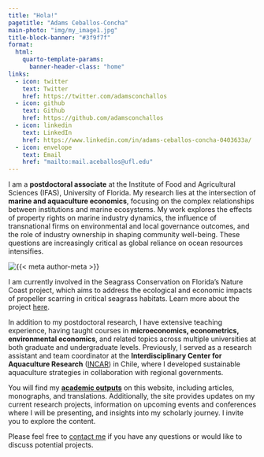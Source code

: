 ---
title: "Hola!"
pagetitle: "Adams Ceballos-Concha"
main-photo: "img/my_image1.jpg"
title-block-banner: "#3f9f7f"
format:
  html:
    quarto-template-params:
      banner-header-class: "home"
links:
  - icon: twitter
    text: Twitter
    href: https://twitter.com/adamsconchallos
  - icon: github
    text: Github
    href: https://github.com/adamsconchallos
  - icon: linkedin
    text: LinkedIn
    href: https://www.linkedin.com/in/adams-ceballos-concha-0403633a/
  - icon: envelope
    text: Email
    href: "mailto:mail.aceballos@ufl.edu"  
---

::: {.grid}



::: {.g-col-12 .g-col-sm-6}

I am a **postdoctoral associate** at the Institute of Food and Agricultural Sciences (IFAS), University of Florida. My research lies at the intersection of **marine and aquaculture economics**, focusing on the complex relationships between institutions and marine ecosystems. My work explores the effects of property rights on marine industry dynamics, the influence of transnational firms on environmental and local governance outcomes, and the role of industry ownership in shaping community well-being. These questions are increasingly critical as global reliance on ocean resources intensifies.

:::

::: {.g-col-12 .g-col-sm-6}

```{=html}
<div class="grid" style="--bs-columns: 5; row-gap: 0;">
  <div class="g-col-1 g-col-sm-0"></div>
  <div class="g-col-3 g-col-sm-5">
    <picture>
      <source media="(min-width: 576px)" srcset="{{< meta main-photo >}}">
      <img class="img-fluid" src="{{< meta main-photo >}}" alt="{{< meta author-meta >}}">
    </picture>
  </div>
  <div class="g-col-1 g-col-sm-0"></div>
</div>
```

:::
::: {.g-col-12 .g-col-sm-12}

I am currently involved in the Seagrass Conservation on Florida’s Nature Coast project, which aims to address the ecological and economic impacts of propeller scarring in critical seagrass habitats. Learn more about the project [here](https://restoreactscienceprogram.noaa.gov/projects/seagrass-conservation-on-floridas-nature-coast).

In addition to my postdoctoral research, I have extensive teaching experience, having taught courses in **microeconomics, econometrics, environmental economics**, and related topics across multiple universities at both graduate and undergraduate levels. Previously, I served as a research assistant and team coordinator at the **Interdisciplinary Center for Aquaculture Research** ([INCAR](https://centroincar.cl/en/)) in Chile, where I developed sustainable aquaculture strategies in collaboration with regional governments.

You will find my [**academic outputs**](https://scholar.google.cl/citations?user=RSqV_1UAAAAJ&hl=en) on this website, including articles, monographs, and translations. Additionally, the site provides updates on my current research projects, information on upcoming events and conferences where I will be presenting, and insights into my scholarly journey. I invite you to explore the content.

Please feel free to [contact me](mailto:aceballos@ufl.edu) if you have any questions or would like to discuss potential projects.

:::


:::



